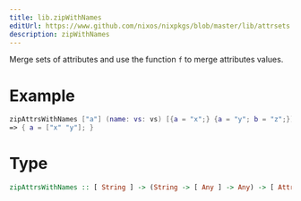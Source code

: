 ```yaml
---
title: lib.zipWithNames
editUrl: https://www.github.com/nixos/nixpkgs/blob/master/lib/attrsets.nix#L879C5
description: zipWithNames
---
```



Merge sets of attributes and use the function `f` to merge attributes
values.

# Example

```nix
zipAttrsWithNames ["a"] (name: vs: vs) [{a = "x";} {a = "y"; b = "z";}]
=> { a = ["x" "y"]; }
```

# Type

```haskell
zipAttrsWithNames :: [ String ] -> (String -> [ Any ] -> Any) -> [ AttrSet ] -> AttrSet
```
